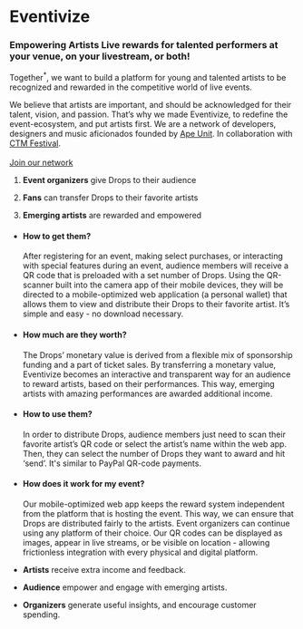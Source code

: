 <Brand>

# Eventivize

### Empowering Artists <Note>Live rewards for talented performers at your venue, on your livestream, or both!</Note>

</Brand>

<Section isLeading>

Together<sup>*</sup>, we want to build a platform for young and talented artists to be recognized and rewarded in the competitive world of live events.

We believe that artists are important, and should be acknowledged for their talent, vision, and passion. That’s why we made Eventivize, to redefine the event-ecosystem, and put artists first.
<Footnote>
We are a network of developers, designers and music aficionados founded by <a href="https://apeunit.com/">Ape&nbsp;Unit</a>.  In collaboration with <a href="https://www.ctm-festival.de/">CTM Festival</a>. <br/><br/><a  href="https://docs.google.com/forms/d/e/1FAIpQLSfIgzj57sQgA2RGiWqnL2l-yNyfQOZb8GJVXCpBTqXhBwFyOQ/viewform">Join our network</a>
</Footnote>

</Section>
<Section isVertical isLeading>

1. **Event organizers** give Drops to their audience

2. **Fans** can transfer Drops to their favorite artists

3. **Emerging artists** are rewarded and empowered

</Section>
<HandRight/>
<Section title="The Drops" note="Value-holding transferable tokens">

- #### How to get them?
  After registering for an event, making select purchases, or interacting with special features during an event, audience members will receive a QR code that is preloaded with a set number of Drops. Using the QR-scanner built into the camera app of their mobile devices, they will be directed to a mobile-optimized web application (a personal wallet) that allows them to view and distribute their Drops to their favorite artist. It’s simple and easy - no download necessary.

- #### How much are they worth?
  The Drops’ monetary value is derived from a flexible mix of sponsorship funding and a part of ticket sales. By transferring a monetary value, Eventivize becomes an interactive and transparent way for an audience to reward artists, based on their performances. This way, emerging artists with amazing performances are awarded additional income.

- #### How to use them?
  In order to distribute Drops, audience members just need to scan their favorite artist’s QR code or select the artist’s name within the web app. Then, they can select the number of Drops they want to award and hit ‘send’. It's similar to PayPal QR-code payments.

- #### How does it work for my event?
  Our mobile-optimized web app keeps the reward system independent from the platform that is hosting the event. This way, we can ensure that Drops are distributed fairly to the artists. Event organizers can continue using any platform of their choice. Our QR codes can be displayed as images, appear in live streams, or be visible on location - allowing frictionless integration with every physical and digital platform.

</Section>
<HandLeft/>

<Section title="The Benefits" isVertical isLeading>

- **Artists** receive extra income and feedback.

- **Audience** empower and engage with emerging artists.

- **Organizers** generate useful insights, and encourage customer spending.

</Section>

<VideoBanner/>
